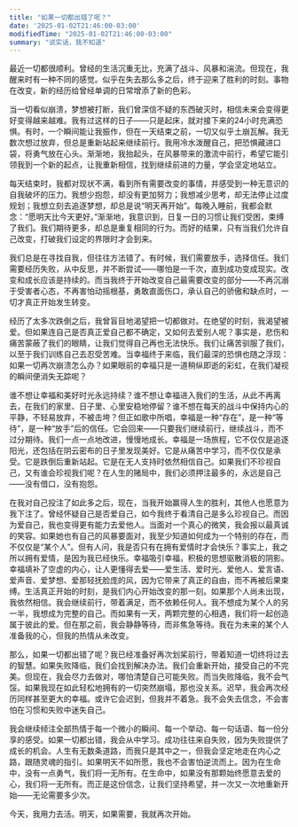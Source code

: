 ```yaml
---
title: "如果一切都出错了呢？"
date: '2025-01-02T21:46:00-03:00'
modifiedTime: "2025-01-02T21:46:00-03:00"
summary: "说实话，我不知道"
---
```


最近一切都很顺利。曾经的生活沉重无比，充满了战斗、风暴和湍流。但现在，我醒来时有一种不同的感觉。似乎在失去那么多之后，终于迎来了胜利的时刻。事物在改变，新的经历给曾经单调的日常增添了新的色彩。

当一切看似崩溃，梦想被打断，我们曾深信不疑的东西破灭时，相信未来会变得更好变得越来越难。我有过这样的日子——只是起床，就对接下来的24小时充满恐惧。有时，一个瞬间能让我振作，但在一天结束之前，一切又似乎土崩瓦解。我无数次想过放弃，但总是重新站起来继续前行。我用冷水泼醒自己，把恐惧藏进口袋，将勇气放在心头。渐渐地，我抬起头，在风暴带来的激流中前行，希望它能引领我到一个新的起点，让我重新相信，找到继续前进的力量，学会坚定地站立。

每天结束时，我都对现状不满，看到所有需要改变的事情，并感受到一种无意识的自我破坏的压力。我想少抱怨，却没有更加努力；我想减少思考，却无法停止过度规划；我想立刻去追逐梦想，却总是说“明天再开始”。每晚入睡前，我都会默念：“愿明天比今天更好。”渐渐地，我意识到，日复一日的习惯让我们受困，束缚了我们。我们期待更多，却总是重复相同的行为。而好的结果，只有当我们允许自己改变，打破我们设定的界限时才会到来。

我们总是在寻找自我，但往往方法错了。有时候，我们需要放手，选择信任。我们需要经历失败，从中反思，并不断尝试——哪怕是一千次，直到成功变成现实。改变和成长应该是持续的。而当我终于开始改变自己最需要改变的部分——不再沉溺于受害者心态，不再害怕动摇根基，勇敢直面伤口，承认自己的骄傲和缺点时，一切才真正开始发生转变。

经历了太多次跌倒之后，我曾盲目地渴望把一切都做对。在绝望的时刻，我渴望被爱。但如果连自己是否真正爱自己都不确定，又如何去爱别人呢？事实是，悲伤和痛苦蒙蔽了我们的眼睛，让我们觉得自己再也无法快乐。我们让痛苦驯服了我们，以至于我们训练自己去忍受苦难。当幸福终于来临，我们最深的恐惧也随之浮现：如果一切再次崩溃怎么办？如果眼前的幸福只是一道稍纵即逝的彩虹，在我们凝视的瞬间便消失无踪呢？

谁不想让幸福和美好时光永远持续？谁不想让幸福进入我们的生活，从此不再离去，在我们的家里、日子里、心里安稳地停留？谁不想在每天的战斗中保持内心的平静，不轻易放弃，不被击垮？但正如歌中所唱，幸福是一种“存在”，是一种“等待”，是一种“放手”后的信任。它会回来——只要我们继续前行，继续战斗，而不过分期待。我们一点一点地改进，慢慢地成长。幸福是一场旅程，它不仅仅是追逐阳光，还包括在阴云密布的日子里发现美好。它是从痛苦中学习，而不仅仅是承受。它是跌倒后重新站起。它是在无人支持时依然相信自己。如果我们不珍视自己，又有谁会珍视我们呢？在人生的赌局中，我们必须押注最多的，永远是自己——没有借口，没有抱怨。

在我对自己投注了如此多之后，现在，当我开始赢得人生的胜利，其他人也愿意为我下注了。曾经怀疑自己是否爱自己，如今我终于看清自己是多么珍视自己。而因为爱自己，我也变得更有能力去爱他人。当面对一个真心的微笑，我会报以最真诚的笑容。如果她也有自己的风暴要面对，我至少知道如何成为一个特别的存在，而不仅仅是“某个人”。但有人问，我是否只有在拥有爱情时才会快乐？事实上，我之所以拥有爱情，是因为我已经快乐。幸福吸引幸福，积极的思想驱散消极的阴影。幸福填补了空虚的内心，让人更懂得去爱——爱生活、爱时光、爱他人、爱言语、爱声音、爱梦想、爱那轻抚脸庞的风，因为它带来了真正的自由，而不再被后果束缚。生活真正开始的时刻，是我们内心开始改变的那一刻。如果那个人尚未出现，我依然相信。我会继续前行，带着满足，而不依赖任何人。我不想成为某个人的另一半，我想成为完整的自己。而如果有一天，两颗完整的心相遇，我们将一起创造属于彼此的爱。但在那之前，我会静静等待，而非焦急等待。我在为未来的某个人准备我的心，但我的热情从未改变。

那么，如果一切都出错了呢？我已经准备好再次划桨前行，带着知道一切终将过去的智慧。如果失败降临，我们会找到解决办法。我们会重新开始，接受自己的不完美。但现在，我会尽力去做对，哪怕清楚自己可能失败。而当失败降临，我不会气馁。如果我现在如此轻松地拥有的一切突然崩塌，那也没关系。迟早，我会再次经历同样甚至更大的幸福。或许它会迟到，但我并不着急。我不会失去信念，不会害怕在习惯和失败中迷失自己。

我会继续倾注全部热情于每一个微小的瞬间、每一个举动、每一句话语、每一份分享的感受。如果一切都出错，我会从中学习。成功往往来自失败，因为失败提供了成长的机会。人生有无数条道路，而我只是其中之一，但我会坚定地走在内心之路，跟随灵魂的指引。如果明天不如所愿，我也不会害怕逆流而上。因为在生命中，没有一点勇气，我们将一无所有。在生命中，如果没有那颗始终愿意去爱的心，我们将一无所有。而正是这份信念，让我们坚持希望，并一次又一次地重新开始——无论需要多少次。

今天，我用力去活。明天，如果需要，我就再次开始。
